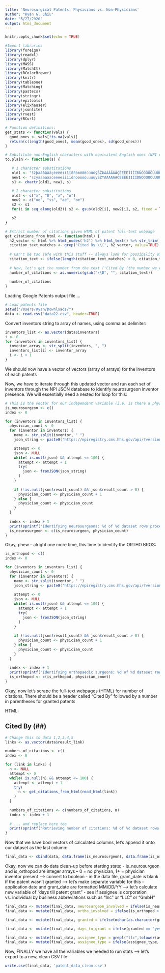 ```yaml
---
title: 'Neurosurgical Patents: Physicians vs. Non-Physicians'
author: "Ryan G. Chiu"
date: "5/27/2020"
output: html_document
---
```


```r
knitr::opts_chunk$set(echo = TRUE)
```

```r
#Import libraries
library(foreign)
library(readxl)
library(dplyr)
library(MASS)
library(MatchIt)
library(RColorBrewer)
library(knitr)
library(tableone)
library(Matching)
library(pastecs)
library(stringr)
library(epitools)
library(elixhauser)
library(jsonlite)
library(rvest)
library(RCurl)
```

``` r
# Function definitions:
get_stats <- function(vals) {
  good_ones <- vals[!is.na(vals)]
  return(c(length(good_ones), mean(good_ones), sd(good_ones)))
}

# Substitute non-English characters with equivalent English ones (NPI database won't support otherwise)
to.plain <- function(s) {

   # 1 character substitutions
   old1 <- "šžþàáâãäåçèéêëìíîïðñòóôõöùúûüýŠŽÞÀÁÂÃÄÅÇÈÉÊËÌÍÎÏÐÑÒÓÔÕÖÙÚÛÜÝ"
   new1 <- "szyaaaaaaceeeeiiiidnooooouuuuySZYAAAAAACEEEEIIIIDNOOOOOUUUUY"
   s1 <- chartr(old1, new1, s)

   # 2 character substitutions
   old2 <- c("œ", "ß", "æ", "ø")
   new2 <- c("oe", "ss", "ae", "oe")
   s2 <- s1
   for(i in seq_along(old2)) s2 <- gsub(old2[i], new2[i], s2, fixed = TRUE)

   s2
}

# Extract number of citations given HTML of patent full-text webpage
get_citations_from_html <- function(html) {
  h2_vector <- html %>% html_nodes('h2') %>% html_text() %>% str_trim() %>% unlist()
  citation_text_matches <- grep('Cited By \\(', h2_vector, value=TRUE)
  
  # Can't be too safe with this stuff -- always look for possibility of null values ;)
  citation_text <- ifelse(length(citation_text_matches) > 0, citation_text_matches[1], 'Cited By (0)')
  
  # Now, let's get the number from the text ('Cited By (the_number_we_want)')
  number_of_citations <- as.numeric(gsub("\\D", "", citation_text))
  
  number_of_citations
}
```

Loading Google Patents output file ...
```r
# Load patents file
setwd("/Users/Ryan/Downloads/")
data <- read.csv("data22.csv", header=TRUE)
```

Convert inventors string to array of names, using comma as delimiter:
```r
inventors_list <- as.vector(data$inventors)
i <- 0
for (inventors in inventors_list) {
  inventor_array <- str_split(inventors, ", ")
  inventors_list[i] <- inventor_array
  i <- i + 1
}
```

We should now have a vector of vectors (array of arrays) for the inventors of each patents

Now, we have to iterate through this updated vector and run each set of inventors through the NPI JSON database to identify neurosurgeon inventor presence. We will essentially need a nested for loop for this: 
```r
# This is the vector for our independent variable (i.e. is there a physician inventor aboard?) that will be applied as a column in our final dataframe
is_neurosurgeon <- c()
index <- 0

for (inventors in inventors_list) {
  physician_count <- 0
  for (inventor in inventors) {
    name <- str_split(inventor, " ")
    json_string <- paste0("https://npiregistry.cms.hhs.gov/api/?version=2.1&taxonomy_description=Neurological%20Surgery&first_name=", to.plain(name[[1]][1]), "&last_name=", to.plain(name[[1]][length(name[[1]])]))

    attempt <- 0
    json <- NULL
    while( is.null(json) && attempt <= 100) {
      attempt <- attempt + 1
      try(
        json <- fromJSON(json_string)
      )
    } 
    
    if (!is.null(json$result_count) && json$result_count > 0) {
      physician_count <- physician_count + 1
    } else {
      physician_count <- physician_count
    }
  }
  
  index <- index + 1
  print(sprintf("Identifying neurosurgeons: %d of %d dataset rows processed ...", index, nrow(data)-1))
  is_neurosurgeon <- c(is_neurosurgeon, physician_count)
}
```

Okay, phew -- alright one more time, this time to identify the ORTHO BROS:
```r
is_orthopod <- c()
index <- 0

for (inventors in inventors_list) {
  physician_count <- 0
  for (inventor in inventors) {
    name <- str_split(inventor, " ")
    json_string <- paste0("https://npiregistry.cms.hhs.gov/api/?version=2.1&taxonomy_description=Orthopaedic%20Surgery&first_name=", to.plain(name[[1]][1]), "&last_name=", to.plain(name[[1]][length(name[[1]])]))
    
    attempt <- 0
    json <- NULL
    while( is.null(json) && attempt <= 100) {
      attempt <- attempt + 1
      try(
        json <- fromJSON(json_string)
      )
    } 
    
    if (!is.null(json$result_count) && json$result_count > 0) {
      physician_count <- physician_count + 1
    } else {
      physician_count <- physician_count
    }
  }
  
  index <- index + 1
  print(sprintf("Identifying orthopaedic surgeons: %d of %d dataset rows processed ...", index, nrow(data)-1))
  is_orthopod <- c(is_orthopod, physician_count)
}
```

Okay, now let's scrape the full-text webpages (HTML) for number of citations. There should be a header called "Cited By" followed by a number in parentheses for granted patents

HTML:
<h2>Cited By (##)</h2>
```r
# Change this to data 1,2,3,4,5
links <- as.vector(data$result_link)

numbers_of_citations <- c()
index <- 0

for (link in links) {
  n <- NULL
  attempt <- 0
  while( is.null(n) && attempt <= 100) {
    attempt <- attempt + 1
    try(
      n <- get_citations_from_html(read_html(link))
    )
  } 
  
  numbers_of_citations <- c(numbers_of_citations, n)
  index <- index + 1
  
  # ... and replace here too
  print(sprintf("Retrieving number of citations: %d of %d dataset rows processed ...", index, nrow(data)-1))
}
```

Now that we have bool vectors of calculated columns, let's append it onto our dataset as the last column:
```r
final_data <- cbind(data, data.frame(is_neurosurgeon), data.frame(is_orthopod), data.frame(numbers_of_citations))
```

Okay, now we can do data clean-up before starting stats:
- is_neurosurgeon and is_orthopod are integer arrays -- 0 = no physician, 1+ = physician inventor present --> convert to boolean
- in the data file, grant_date is blank if the patent wasn't granted --> let's make separate variable for this
- application date and grant_date are formatted MM/DD/YY --> let's calculate new variable of "days till patent grant"
- see if assignee is corporation vs. individual by business abbreviations such as "Inc" or "LLC" or "GmbH"
```r
final_data <- mutate(final_data, neurosurgeon_involved = ifelse(is_neurosurgeon > 0, "yes", "no"))
final_data <- mutate(final_data, ortho_involved = ifelse(is_orthopod > 0, "yes", "no"))

final_data <- mutate(final_data, granted = ifelse(nchar(as.character(grant_date)) > 0, "yes", "no"))

final_data <- mutate(final_data, days_to_grant = ifelse(granted == "yes", as.Date(as.character(grant_date), format="%m/%d/%Y")-as.Date(as.character(filing_creation_date), format="%m/%d/%Y"), NA))

final_data <- mutate(final_data, assignee_type = grepl("llc",tolower(assignee)) | grepl("lls",tolower(assignee)) | grepl("llp",tolower(assignee)) | grepl("inc",tolower(assignee)) | grepl("gmbh",tolower(assignee)) | grepl("corp",tolower(assignee)) | grepl("co.",tolower(assignee)))
final_data <- mutate(final_data, assignee_type = ifelse(assignee_type, "corporation", "individual"))
```

Now, FINALLY we have all the variables we needed to run stats --> let's export to a new, clean CSV file
``` r
write.csv(final_data, 'patent_data_clean.csv')
```